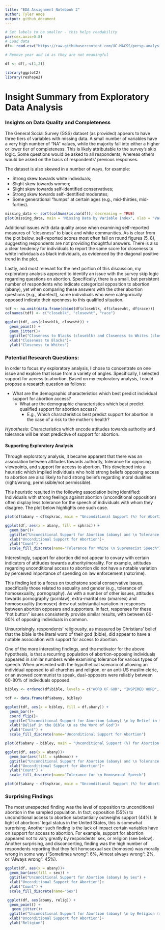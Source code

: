 ```yaml
---
title: "EDA Assignment Notebook 2"
author: Tyler Amos
output: github_document
---
```


```r
# Set labels to be smaller - this helps readability
par(cex.axis=0.8)
# Load data 
df<- read.csv("https://raw.githubusercontent.com/UC-MACSS/persp-analysis/master/assignments/exploratory-data-analysis/data/gss2012.csv")

# Remove year and id as they are not meaningful

df <- df[,-c(1,2)]

library(ggplot2)
library(reshape2)
```


# Insight Summary from Exploratory Data Analysis

### Insights on Data Quality and Completeness

The General Social Survey (GSS) dataset (as provided) appears to have three tiers of variables with missing data. A small number of variables have a very high number of "NA" values, while the majority fall into either a higher or lower tier of completeness. This is likely attributable to the survey's skip logic. Some questions would be asked to all respondents, whereas others would be asked on the basis of respondents' previous responses. 

The dataset is also skewed in a number of ways, for example:
  
  * Strong skew towards white individuals;
  * Slight skew towards women;
  * Slight skew towards self-identified conservatives;
  * Strong skew towards self-identified moderates;
  * Some generational "humps" at certain ages (e.g., mid-thirties, mid-forties).
  

```r
missing_data <- sort(colSums(is.na(df)), decreasing = TRUE)
plot(missing_data, main = "Missing Data by Variable Index", xlab = "Variable Index", ylab = "Amount of NA's")
```

Additional issues with data quality arose when examining self-reported measures of "closeness" to black and white communities. As is clear from the plot below, self-reported scores most often fall on round figures (5, 8), suggesting respondents are not providing  thoughtful answers. There is also a clear tendency for individuals to report the same score for closeness to white individuals as black individuals, as evidenced by the diagonal positive trend in the plot. 

Lastly, and most relevant for the next portion of this discussion, my exploratory analysis appeared to identify an issue with the survey skip logic regarding questions on abortion. Specifically, there is a small, but persistent number of respondents who indicate categorical opposition to abortion (abany), yet when comparing these answers with the other abortion questions (e.g., abdefect), some individuals who were categorically opposed indicate their openness to this qualified situation. 

```r
tdf <- na.omit(data.frame(cbind(df$closeblk, df$closewht, df$race)))
colnames(tdf) <- c("closeblk", "closewht", "race")

ggplot(tdf, aes(closeblk, closewht)) +
  geom_point() +
  geom_jitter()+
  ggtitle("Closeness to Blacks (closeblk) and Closeness to Whites (closewht)") +
  xlab("Closeness to Blacks")+
  ylab("Closeness to Whites") 
```


### Potential Research Questions:

In order to focus my exploratory analysis, I chose to concentrate on one issue and explore that issue from a variety of angles. Specifically, I selected support for access to abortion. Based on my exploratory analysis, I could propose a research question as follows:

  * What are the demographic characteristics which best predict individual support for abortion access?
      * What are the demographic characteristics which best predict qualified support for abortion access? 
          * E.g., Which characteristics best predict support for abortion in the case of a risk to the mother's health?
          
  _Hypothesis:_ Characteristics which encode attitudes towards authority and tolerance will be most predictive of support for abortion.
  
#### Supporting Exploratory Analysis

Through exploratory analysis, it became apparent that there was an association between attitudes towards authority, tolerance for opposing viewpoints, and support for access to abortion. This developed into a heuristic which implied individuals who hold strong beliefs opposing access to abortion are also likely to hold strong beliefs regarding moral dualities (right/wrong, permissible/not permissible). 

This heuristic resulted in the following association being identified: Individuals with strong feelings against abortion (unconditional opposition) often display less tolerance for the speech of individuals with whom they disagree. The plot below highlights one such case.
  
```r
plot(df$abany ~ df$spkrac, main = "Unconditional Support (%) for Abortion (abany) and \n Tolerance for White Supremacist Speech (spkrac)", ylab = "Unconditional Support for Abortion", xlab = "Tolerance for White Supremacist Speech")

ggplot(df, aes(x = abany, fill = spkrac)) +
  geom_bar()+
  ggtitle("Unconditional Support for Abortion (abany) and \n Tolerance for White Supremacist Speech (spkrac)") +
  xlab("Unconditional Support for Abortion")+
  ylab("Count") +
  scale_fill_discrete(name="Tolerance for White \n Supremacist Speech")

```
  
Interestingly, support for abortion did not appear to covary with certain indicators of attitudes towards authority/morality. For example,  attitudes regarding unconditional access to abortion did not have a notable variation by perceived importance of spending on law enforcement (natcrime). 

This finding led to a focus on touchstone social conservative issues, specifically those related to sexuality and gender (e.g., tolerance of homosexuality, pornography). As with a number of other issues, attitudes towards pornography  (pornlaw), extra-marital sex (xmarsex) and homosexuality (homosex) drew out substantial variation in responses between abortion opposers and supporters. In fact, responses for these "hot button" issues consistently provide similar results, with between 60-80% of opposing individuals in common.

Unsurprisingly, respondents' religiousity, as measured by Christians' belief that the bible is the literal word of their god (bible), did appear to have a notable association with support for access to abortion. 

One of the more interesting findings, and the motivator for the above hypothesis, is that a recurring population of abortion-opposing individuals appeared in similar numbers while examining tolerance for various types of speech. When presented with the hypothetical scenario of allowing an individual opposed to all churches and religion, or an anti-US muslim cleric, or an avowed communist to speak, dual-opposers were reliably between 60-80% of individuals opposed.

```r
bibley <- ordered(df$bible, levels = c("WORD OF GOD", "INSPIRED WORD", "BOOK OF FABLES"))

tdf <- data.frame(df$abany, bibley)

ggplot(tdf, aes(x = bibley, fill = df.abany)) + 
  geom_bar()+ 
  coord_flip()+
  ggtitle("Unconditional Support for Abortion (abany) \n by Belief in the Bible as the Word of God (bible)") +
  xlab("Belief in the Bible \n as the Word of God")+
  ylab("Count") +
  scale_fill_discrete(name="Unconditional Support for Abortion")

plot(df$abany ~ bibley, main = "Unconditional Support (%) for Abortion (abany) \n by Belief in the Bible as the Word of God(bible)",  xlab = "Belief in the Bible \n as the Word of God", ylab = "Unconditional Support for Abortion" )
```


```r

ggplot(df, aes(x = abany))+
  geom_bar(aes(fill = spkhomo)) +
  ggtitle("Unconditional Support for Abortion (abany) and \n Tolerance for Homosexual Speech (spkhomo)") +
  xlab("Unconditional Support for Abortion")+
  ylab("Count") +
  scale_fill_discrete(name="Tolerance for \n Homosexual Speech")

plot(df$abany ~ df$spkrac, main = "Unconditional Support (%) for Abortion (abany) and \n Tolerance for Homosexual Speech (spkhomo)", ylab = "Unconditional Support for Abortion", xlab = "Tolerance for Homosexual Speech")


```

### Surprising Findings

The most unexpected finding was the level of opposition to unconditional abortion in the sampled population. In fact, opposition (55%) to unconditional access to abortion substantially outweighs support (44%). In light of abortions' legal status in the United States, this is somewhat surprising. Another such finding is the lack of impact certain variables have on support for access to abortion. For example, support for abortion appeared not to vary greatly by respondents' sex, or religion (see below). Another surprising, and disconcerting, finding was the high number of respondents reporting that they felt homosexual sex (homosex) was morally wrong in some way ("Sometimes wrong": 6%, Almost always wrong": 2%, or "Always wrong": 45%). 

```r
ggplot(df, aes(x = abany))+
  geom_bar(aes(fill = sex)) +
  ggtitle("Unconditional Support for Abortion (abany) by Sex") +
  xlab("Unconditional Support for Abortion")+
  ylab("Count") +
  scale_fill_discrete(name="Sex")

 ggplot(df, aes(abany, relig)) + 
  geom_point() +
   geom_jitter()+
  ggtitle("Unconditional Support for Abortion (abany) \n by Religion (relig)") +
  xlab("Unconditional Support for Abortion")+
  ylab("Religion")

  
```



